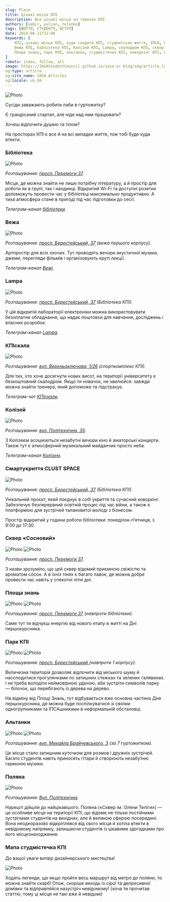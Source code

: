 ```yaml
---
slug: Place
title: Цікаві місця КПІ
description: Все цікаві місця на теренах КПІ
authors: [sabir, yulian, telenko]
tags: [ЖИТТЯ, СТУДЕНТУ, ВСТУП]
date: 2024-06-21T12:00
keywords: [
    КПІ, цікаві місця КПІ, куди сходити КПІ, студентське життя, ІПСА, Поляна, 
    Вежа КПІ, бібліотека КПІ, Колізей КПІ, Lampa, скалодром КПІ, сквер Сосновий, 
    Площа знань, парк КПІ, альтанки, студмістечко КПІ, коворкінг КПІ, CLUST SPACE
]
robots: index, follow, all
image: https://IASAStudentCouncil.github.io/iasa-sc-blog/img/article_logos/place_logo.png
og:type: article
og:site_name: IASA Articles
og:locale: uk_UA
---
```


![Photo](./assets/first.png)

Сусіди заважають робити лаби в гуртожитку?

Є грандіозний стартап, але ніде над ним працювати?

Хочеш відпочити душею та тілом?

На просторах КПІ є все й на всі випадки життя, тож тобі буде куди втекти.

<!--truncate-->

### Бібліотека

![Photo](./assets/place8.jpg)

_Розташування: [просп. Перемоги 37](https://www.google.com/maps/place/Науково-технічна+бiблiотека+ім.+Г.І.+Денисенка/@50.4496039,30.4547019,17z/data=!4m5!3m4!1s0x40d4cc27dd6b8b6d:0xd1305aa5df55d493!8m2!3d50.4496039!4d30.4564391)._

Місце, де можна знайти не лише потрібну літературу, а й простір для роботи як в групі, так і наодинці. Відкритий Wi-Fi та доступні розетки допоможуть провести час у бібліотеці максимально продуктивно. А тиха атмосфера стане в пригоді під час підготовки до сесії.

*Телеграм-канал [бібліотеки](https://t.me/kpi_library).*

### Вежа

![Photo](./assets/place4.jpg)

_Розташування: [просп. Берестейський, 37](https://www.google.com/maps/place/Арт-простір+%22Вежа+КПІ%22/@50.4492408,30.4606171,18z/data=!4m6!3m5!1s0x40d4ce82c46cd1e7:0xaa07357b8befecfb!8m2!3d50.4494553!4d30.4618667!16s%2Fg%2F1q5gkm7ng?entry=ttu) (вежа першого корпусу)._

Артпростір для всіх охочих. Тут проводять вечори акустичної музики, джеми, перегляди фільмів і організовують круті лекції.

*Телеграм-канал [Вежі](http://t.me/vezhakpi).*

### Lampa

![Photo](./assets/place5.jpg)

_Розташування: [просп. Берестейський, 37](https://www.google.com/maps/place/Науково-технічна+бiблiотека+ім.+Г.І.+Денисенка/@50.4496039,30.4547019,17z/data=!4m6!3m5!1s0x40d4cc27dd6b8b6d:0xd1305aa5df55d493!8m2!3d50.4496233!4d30.456329!16s%2Fg%2F1ttq0mpr?entry=ttu) (Бібліотека КПІ)._

У цій відкритій лабораторії електроніки можна використовувати безоплатне обладнання, що надає поштовхи для навчання, досліджень і власних розробок.

*Телеграм-канал [Lampa](https://t.me/kpi_lampa).*

### КПІскала

![Photo](./assets/place6.png)

_Розташування: [вул. Верхньоключова, 1/26](https://www.google.com/maps/place/Скалодром+КПИскала/@50.4428151,30.4491847,18z/data=!4m5!3m4!1s0x40d4cc20711d2759:0x2659456eaac75775!8m2!3d50.442562!4d30.4495418) (спорткомплекс КПІ)._

Для тих, хто хоче досягнути нових висот, на території університету є безкоштовний скалодром. Якщо ти новачок, не хвилюйся: завжди можна знайти тренера, який допоможе та підстрахує.

*Телеграм-чат [КПІскали](http://t.me/kpiclimbing_chat).*

### Колізей

![Photo](./assets/place7.jpg)

_Розташування: [вул. Політехнічна, 35](https://www.google.com/maps/place/Колізей+КПІ/@50.4468914,30.4623081,18z/data=!4m6!3m5!1s0x40d4ce9cc2317e59:0x2aca04be7f6b8a99!8m2!3d50.4470257!4d30.4623913!16s%2Fg%2F11c61rt21w?entry=ttu)._

З Колізеєм асоціюються незабутні вечори кіно й аматорські концерти. Також тут є атмосферний музикальний майданчик просто неба.

*Телеграм-канал [Колізею](https://t.me/colosseum_kpi).*

### Смартукриття CLUST SPACE

![Photo](./assets/place3.jpg)

_Розташування: [просп. Берестейський, 37](https://www.google.com/maps/place/Науково-технічна+бiблiотека+ім.+Г.І.+Денисенка/@50.4496039,30.4547019,17z/data=!4m6!3m5!1s0x40d4cc27dd6b8b6d:0xd1305aa5df55d493!8m2!3d50.4496233!4d30.456329!16s%2Fg%2F1ttq0mpr?entry=ttu) (Бібліотека КПІ)._

Унікальний проєкт, який поєднує в собі укриття та сучасний коворкінг. Забезпечує безперервний освітній процес під час війни, а також є платформою для зустрічей талановитої молоді з бізнесом.

Простір відкритий у години роботи бібліотеки: понеділок-пʼятниця, з 9:00 до 17:30.

### Сквер «Сосновий»

![Photo](./assets/place9.jpg)
![Photo](./assets/place10.jpg)

_Розташування: [просп. Перемоги 37](https://goo.gl/maps/kW7wfZfcV36Ph4PUA)._

З назви зрозуміло, що цей сквер відомий приємною свіжістю та ароматом сосон. А в їхніх тінях є багато лавок, де можна добре провести час навіть у спекотні літні дні.

### Площа знань

![Photo](./assets/place11.jpg)
![Photo](./assets/place12.jpg)

_Розташування: [просп. Перемоги 37](https://goo.gl/maps/kW7wfZfcV36Ph4PUA) (навпроти бібліотеки)._

Саме тут ти відчуєш енергію від нового етапу в житті на Дні першокурсника.

### Парк КПІ

![Photo](./assets/place13.jpg)
![Photo](./assets/place14.jpg)

_Розташування: [просп. Берестейський ](https://goo.gl/maps/xZ7EBjMUyM1QccnH8) (навпроти 1 корпусу)._

Величезна територія дозволяє відпочити від міського шуму й насолодитися прогулянками по затишних стежках та зелених галявинах. І не треба володіти неймовірною удачою, аби зустріти символів парку — білочок, що перебігають із дерева на дерево.

На відміну від Площі Знань, тут відбувається вже основна частина Дня першокурсника, де можна буде поспілкуватися зі своїми одногрупниками та ІПСАшниками в неформальній обстановці.

### Альтанки

![Photo](./assets/place15.jpg)
![Photo](./assets/place16.png)

_Розташування: [вул. Михайла Брайчевського, 3](https://goo.gl/maps/Kdr8311BPJru5UWV9) (за 7 гуртожитком)._

Це місце стало затишним куточком для розмов і дружніх зустрічей. Багато студентів навіть приносять гітари й створюють незабутню гармонію музики.

### Поляна

![Photo](./assets/place17.jpg)

_Розташування: [Вул. Політехнічна](https://goo.gl/maps/5KGqbMRmBpg4ZkjbA)._

Нарешті дійшли до найцікавішого. Поляна («Сквер ім. Олени Теліги») — це особливе місце на території КПІ, що відоме не тільки постійними зустрічами студентів на вихідних, але й великою сферою посередині. Вона неодноразово відкріплявся від свого місця й хотіла втекти в невідомому напрямку, залишаючи студентів із цікавими здогадками про його місцезнаходження.

### Мапа студмістечка КПІ

До вашої уваги витвір дизайнерського мистецтва!

![Photo](./assets/last.png)

Ходять легенди, що якщо пройти весь маршрут від метро до поляни, то можна знайти скарб! Отож, скоріше виходь із сірої та депресивної домівки та відправляйся назустріч невідомому! (хоча ти прочитав статтю, тому ці місця не такі вже й невідомі)

